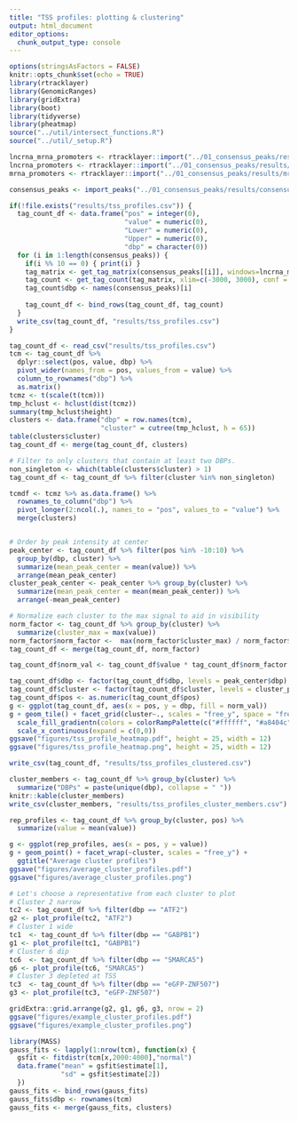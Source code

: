 ```yaml
---
title: "TSS profiles: plotting & clustering"
output: html_document
editor_options: 
  chunk_output_type: console
---
```


```r
options(stringsAsFactors = FALSE)
knitr::opts_chunk$set(echo = TRUE)
library(rtracklayer)
library(GenomicRanges)
library(gridExtra)
library(boot)
library(tidyverse)
library(pheatmap)
source("../util/intersect_functions.R")
source("../util/_setup.R")
```

```r
lncrna_mrna_promoters <- rtracklayer::import("../01_consensus_peaks/results/lncrna_mrna_promoters.gtf")
lncrna_promoters <- rtracklayer::import("../01_consensus_peaks/results/lncrna_promoters.gtf")
mrna_promoters <- rtracklayer::import("../01_consensus_peaks/results/mrna_promoters.gtf")

consensus_peaks <- import_peaks("../01_consensus_peaks/results/consensus_peaks/")
```

```r
if(!file.exists("results/tss_profiles.csv")) {
  tag_count_df <- data.frame("pos" = integer(0),
                             "value" = numeric(0),
                             "Lower" = numeric(0),
                             "Upper" = numeric(0),
                             "dbp" = character(0))
  for (i in 1:length(consensus_peaks)) {
    if(i %% 10 == 0) { print(i) }
    tag_matrix <- get_tag_matrix(consensus_peaks[[i]], windows=lncrna_mrna_promoters)
    tag_count <- get_tag_count(tag_matrix, xlim=c(-3000, 3000), conf = 0.95, ncpus = 6)
    tag_count$dbp <- names(consensus_peaks)[i]
    
    tag_count_df <- bind_rows(tag_count_df, tag_count)
  }
  write_csv(tag_count_df, "results/tss_profiles.csv")
} 
```

```r
tag_count_df <- read_csv("results/tss_profiles.csv")
tcm <- tag_count_df %>%
  dplyr::select(pos, value, dbp) %>%
  pivot_wider(names_from = pos, values_from = value) %>%
  column_to_rownames("dbp") %>%
  as.matrix()
tcmz <- t(scale(t(tcm)))
tmp_hclust <- hclust(dist(tcmz))
summary(tmp_hclust$height)
clusters <- data.frame("dbp" = row.names(tcm),
                       "cluster" = cutree(tmp_hclust, h = 65))
table(clusters$cluster)
tag_count_df <- merge(tag_count_df, clusters)

# Filter to only clusters that contain at least two DBPs.
non_singleton <- which(table(clusters$cluster) > 1)
tag_count_df <- tag_count_df %>% filter(cluster %in% non_singleton)

tcmdf <- tcmz %>% as.data.frame() %>%
  rownames_to_column("dbp") %>%
  pivot_longer(2:ncol(.), names_to = "pos", values_to = "value") %>%
  merge(clusters)


# Order by peak intensity at center
peak_center <- tag_count_df %>% filter(pos %in% -10:10) %>%
  group_by(dbp, cluster) %>% 
  summarize(mean_peak_center = mean(value)) %>%
  arrange(mean_peak_center)
cluster_peak_center <- peak_center %>% group_by(cluster) %>%
  summarize(mean_peak_center = mean(mean_peak_center)) %>%
  arrange(-mean_peak_center)

# Normalize each cluster to the max signal to aid in visibility
norm_factor <- tag_count_df %>% group_by(cluster) %>%
  summarize(cluster_max = max(value))
norm_factor$norm_factor <-  max(norm_factor$cluster_max) / norm_factor$cluster_max
tag_count_df <- merge(tag_count_df, norm_factor)

tag_count_df$norm_val <- tag_count_df$value * tag_count_df$norm_factor

tag_count_df$dbp <- factor(tag_count_df$dbp, levels = peak_center$dbp)
tag_count_df$cluster <- factor(tag_count_df$cluster, levels = cluster_peak_center$cluster)
tag_count_df$pos <- as.numeric(tag_count_df$pos)
g <- ggplot(tag_count_df, aes(x = pos, y = dbp, fill = norm_val))
g + geom_tile() + facet_grid(cluster~., scales = "free_y", space = "free") + 
  scale_fill_gradientn(colors = colorRampPalette(c("#ffffff", "#a8404c"))(100)) + 
  scale_x_continuous(expand = c(0,0))
ggsave("figures/tss_profile_heatmap.pdf", height = 25, width = 12)
ggsave("figures/tss_profile_heatmap.png", height = 25, width = 12)

write_csv(tag_count_df, "results/tss_profiles_clustered.csv")

cluster_members <- tag_count_df %>% group_by(cluster) %>%
  summarize("DBPs" = paste(unique(dbp), collapse = " "))
knitr::kable(cluster_members)
write_csv(cluster_members, "results/tss_profiles_cluster_members.csv")
```

```r
rep_profiles <- tag_count_df %>% group_by(cluster, pos) %>%
  summarize(value = mean(value))

g <- ggplot(rep_profiles, aes(x = pos, y = value))
g + geom_point() + facet_wrap(~cluster, scales = "free_y") + 
  ggtitle("Average cluster profiles")
ggsave("figures/average_cluster_profiles.pdf")
ggsave("figures/average_cluster_profiles.png")
```

```r
# Let's choose a representative from each cluster to plot
# Cluster 2 narrow
tc2 <- tag_count_df %>% filter(dbp == "ATF2")
g2 <- plot_profile(tc2, "ATF2")
# Cluster 1 wide
tc1  <- tag_count_df %>% filter(dbp == "GABPB1")
g1 <- plot_profile(tc1, "GABPB1")
# Cluster 6 dip
tc6  <- tag_count_df %>% filter(dbp == "SMARCA5")
g6 <- plot_profile(tc6, "SMARCA5")
# Cluster 3 depleted at TSS
tc3  <- tag_count_df %>% filter(dbp == "eGFP-ZNF507")
g3 <- plot_profile(tc3, "eGFP-ZNF507")

gridExtra::grid.arrange(g2, g1, g6, g3, nrow = 2)
ggsave("figures/example_cluster_profiles.pdf")
ggsave("figures/example_cluster_profiles.png")
```


```r
library(MASS)
gauss_fits <- lapply(1:nrow(tcm), function(x) { 
  gsfit <- fitdistr(tcm[x,2000:4000],"normal")
  data.frame("mean" = gsfit$estimate[1],
             "sd" = gsfit$estimate[2])
  })
gauss_fits <- bind_rows(gauss_fits)
gauss_fits$dbp <- rownames(tcm)
gauss_fits <- merge(gauss_fits, clusters)
```




